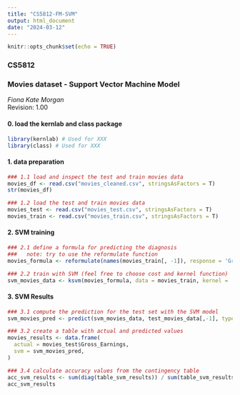 ```yaml
---
title: "CS5812-FM-SVM"
output: html_document
date: "2024-03-12"
---
```


```r
knitr::opts_chunk$set(echo = TRUE)
```

### CS5812
### Movies dataset - Support Vector Machine Model
*Fiona Kate Morgan*  
Revision: 1.00

#### 0. load the kernlab and class package
```r
library(kernlab) # Used for XXX
library(class) # Used for XXX
```

#### 1. data preparation
```r
### 1.1 load and inspect the test and train movies data
movies_df <- read.csv("movies_cleaned.csv", stringsAsFactors = T)
str(movies_df)

### 1.2 load the test and train movies data
movies_test <- read.csv("movies_test.csv", stringsAsFactors = T)
movies_train <- read.csv("movies_train.csv", stringsAsFactors = T)
```

#### 2. SVM training
```r
### 2.1 define a formula for predicting the diagnosis
###   note: try to use the reformulate function
movies_formula <- reformulate(names(movies_train[, -1]), response = 'Gross_Earnings')

### 2.2 train with SVM (feel free to choose cost and kernel function)
svm_movies_data <- ksvm(movies_formula, data = movies_train, kernel = 'rbfdot', C = 1)
```

#### 3. SVM Results
```r
### 3.1 compute the prediction for the test set with the SVM model
svm_movies_pred <- predict(svm_movies_data, test_movies_data[,-1], type= "response")

### 3.2 create a table with actual and predicted values
movies_results <- data.frame(
  actual = movies_test$Gross_Earnings,
  svm = svm_movies_pred,
)

### 3.4 calculate accuracy values from the contingency table
acc_svm_results <- sum(diag(table_svm_results)) / sum(table_svm_results)
acc_svm_results
```